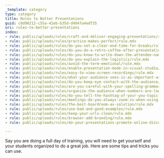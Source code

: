 ```yaml
---
_template: category
type: category
title: Rules to Better Presentations
guid: c0d90212-c55a-42eb-b35d-d4947a4edf35
uri: rules-to-better-presentations
index:
- rule: public/uploads/rules/craft-and-deliver-engaging-presentations/rule.mdx
- rule: public/uploads/rules/practice-makes-perfect/rule.mdx
- rule: public/uploads/rules/do-you-set-a-clear-end-time-for-breaks/rule.mdx
- rule: public/uploads/rules/do-you-do-a-retro-coffee-after-presentations/rule.mdx
- rule: public/uploads/rules/do-you-know-to-write-down-the-attendee-names/rule.mdx
- rule: public/uploads/rules/do-you-explain-the-logistics/rule.mdx
- rule: public/uploads/rules/avoid-the-term-emotional/rule.mdx
- rule: public/uploads/rules/enable-presentation-mode-in-visual-studio/rule.mdx
- rule: public/uploads/rules/easy-to-view-screen-recordings/rule.mdx
- rule: public/uploads/rules/what-your-audience-sees-is-as-important-as-your-content/rule.mdx
- rule: public/uploads/rules/do-you-keep-eye-contact-with-the-audience/rule.mdx
- rule: public/uploads/rules/are-you-careful-with-your-spelling-grammar-and-punctuation/rule.mdx
- rule: public/uploads/rules/organize-the-audience-when-numbers-are-low/rule.mdx
- rule: public/uploads/rules/do-you-tell-the-hashtag-of-your-you-topic-to-your-audience/rule.mdx
- rule: public/uploads/rules/meetings-do-you-always-zoom-in-when-using-a-projector/rule.mdx
- rule: public/uploads/rules/the-best-boardroom-av-solution/rule.mdx
- rule: public/uploads/rules/use-bad-and-good-examples/rule.mdx
- rule: public/uploads/rules/keep-your-urls-clean/rule.mdx
- rule: public/uploads/rules/browser-add-branding/rule.mdx
- rule: public/uploads/rules/do-your-presentations-promote-online-discussion/rule.mdx

---
```

Say you are doing a full day of training, you will need to get yourself and your students organized to do a great job.
 Here are some tips and tricks you can use.

